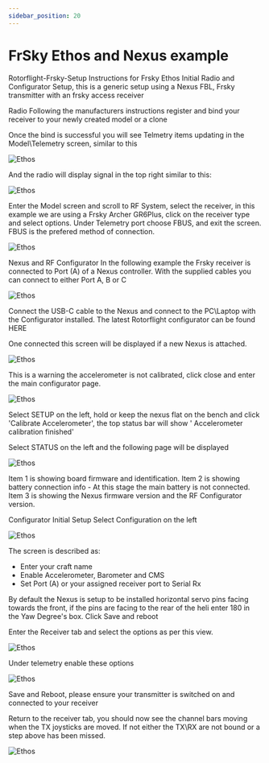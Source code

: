 ```yaml
---
sidebar_position: 20
---
```


# FrSky Ethos and Nexus example 

Rotorflight-Frsky-Setup
Instructions for Frsky Ethos Initial Radio and Configurator Setup, this is a generic setup using a Nexus FBL, Frsky transmitter with an frsky access receiver

Radio
Following the manufacturers instructions register and bind your receiver to your newly created model or a clone

Once the bind is successful you will see Telmetry items updating in the Model\Telemetry screen, similar to this

![Ethos](./img/ethos-setup1.png)

And the radio will display signal in the top right similar to this:

![Ethos](./img/ethos-setup1-1.png)

Enter the Model screen and scroll to RF System, select the receiver, in this example we are using a Frsky Archer GR6Plus, click on the receiver type and select options. Under Telemetry port choose FBUS, and exit the screen. FBUS is the prefered method of connection.

![Ethos](./img/ethos-receiver-f.bus2.jpg)

Nexus and RF Configurator
In the following example the Frsky receiver is connected to Port (A) of a Nexus controller. With the supplied cables you can connect to either Port A, B or C

![Ethos](./img/ethos-nexus1.jpg)

Connect the USB-C cable to the Nexus and connect to the PC\Laptop with the Configurator installed. The latest Rotorflight configurator can be found HERE

One connected this screen will be displayed if a new Nexus is attached.

![Ethos](./img/ethos-setup-page1.png)

This is a warning the accelerometer is not calibrated, click close and enter the main configurator page.

![Ethos](./img/ethos-setup-page2.png)

Select SETUP on the left, hold or keep the nexus flat on the bench and click 'Calibrate Accelerometer', the top status bar will show ' Accelerometer calibration finished'

Select STATUS on the left and the following page will be displayed

![Ethos](./img/ethos-setup-page3.png)

Item 1 is showing board firmware and identification. Item 2 is showing battery connection info - At this stage the main battery is not connected. Item 3 is showing the Nexus firmware version and the RF Configurator version.

Configurator Initial Setup
Select Configuration on the left

![Ethos](./img/ethos-setup-page4.png)

The screen is described as:

* Enter your craft name  
* Enable Accelerometer, Barometer and CMS  
* Set Port (A) or your assigned receiver port to Serial Rx  

By default the Nexus is setup to be installed horizontal servo pins facing towards the front, if the pins are facing to the rear of the heli enter 180 in the Yaw Degree's box.
Click Save and reboot

Enter the Receiver tab and select the options as per this view.

![Ethos](./img/ethos-setup-page5.png)

Under telemetry enable these options

![Ethos](./img/ethos-setup-page6.png)

Save and Reboot, please ensure your transmitter is switched on and connected to your receiver

Return to the receiver tab, you should now see the channel bars moving when the TX joysticks are moved. If not either the TX\RX are not bound or a step above has been missed.

![Ethos](./img/ethos-setup-page7.png)